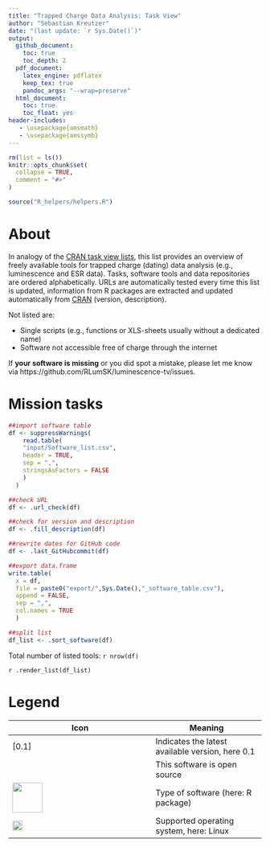 ```yaml
---
title: "Trapped Charge Data Analysis: Task View"
author: "Sebastian Kreutzer"
date: "(last update: `r Sys.Date()`)"
output:
  github_document: 
    toc: true
    toc_depth: 2
  pdf_document:
    latex_engine: pdflatex
    keep_tex: true
    pandoc_args: "--wrap=preserve"
  html_document: 
    toc: true
    toc_float: yes
header-includes:
   - \usepackage{amsmath}
   - \usepackage{amssymb}
---
```

<!-- README.md was auto-generated by README.Rmd. Please DO NOT edit by hand!-->

```r
rm(list = ls())
knitr::opts_chunk$set(
  collapse = TRUE,
  comment = "#>"
)
```

```r
source("R_helpers/helpers.R")
```

# About 

In analogy of the [CRAN task view lists](https://cran.rstudio.com/web/views/), 
this list provides an overview of freely available tools for trapped charge (dating) data analysis (e.g., luminescence and ESR data). Tasks, software tools and data repositories are ordered alphabetically. URLs are automatically tested every time this list is updated, information from R packages are extracted and updated automatically from [CRAN](https://cloud.r-project.org) (version, description).

Not listed are:

* Single scripts (e.g., functions or XLS-sheets usually without a dedicated name)
* Software not accessible free of charge through the internet

If **your software is missing** or you did spot a mistake, please let me know via  https://github.com/RLumSK/luminescence-tv/issues. 


# Mission tasks 

```r
##import software table 
df <- suppressWarnings(
    read.table(
    "input/Software_list.csv",
    header = TRUE,
    sep = ",",
    stringsAsFactors = FALSE
    )
  )
```

```r
##check URL
df <- .url_check(df)

##check for version and description
df <- .fill_description(df)

##rewrite dates for GitHub code
df <- .last_GitHubcommit(df)

##export data.frame
write.table(
  x = df,
  file = paste0("export/",Sys.Date(),"_software_table.csv"),
  append = FALSE,
  sep = ",",
  col.names = TRUE
  )

##split list
df_list <- .sort_software(df)
```

Total number of listed tools: `r nrow(df)`

`r .render_list(df_list)`

# Legend{-}

|Icon             | Meaning     |
|-----------------|-------------|
|[0.1]            | Indicates the latest available version, here 0.1 |
|<img width=13px src='images/osi_logo.png'/> | This software is open source |
|<img width=60px src='images/badges_r_package.svg'/> | Type of software (here: R package) |
|<img width=20px src='images/badges_LIN.svg'/> | Supported operating system, here: Linux |


